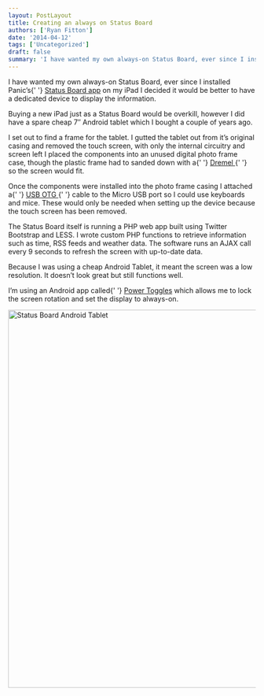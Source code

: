 ```yaml
---
layout: PostLayout
title: Creating an always on Status Board
authors: ['Ryan Fitton']
date: '2014-04-12'
tags: ['Uncategorized']
draft: false
summary: 'I have wanted my own always-on Status Board, ever since I installed Panic&amp;#8217;s Status Board app on my iPad I decided it would be better to have a dedicated device to display the information. Buying a new iPad just as a Status Board would be overkill, however I did have a spare cheap 7&amp;#8243; Android [&amp;hellip;]'
---
```


<p>
  I have wanted my own always-on Status Board, ever since I installed Panic&#8217;s{' '}
  <a href="https://panic.com/statusboard/">Status Board app</a> on my iPad I decided it would be
  better to have a dedicated device to display the information.
</p>
<p>
  Buying a new iPad just as a Status Board would be overkill, however I did have a spare cheap
  7&#8243; Android tablet which I bought a couple of years ago.
</p>
<p>
  I set out to find a frame for the tablet. I gutted the tablet out from it&#8217;s original casing
  and removed the touch screen, with only the internal circuitry and screen left I placed the
  components into an unused digital photo frame case, though the plastic frame had to sanded down
  with a{' '}
  <a href="http://www.amazon.co.uk/gp/product/B0078LENZC/ref=as_li_ss_tl?ie=UTF8&amp;camp=1634&amp;creative=19450&amp;creativeASIN=B0078LENZC&amp;linkCode=as2&amp;tag=ryanfittoncou-21">
    Dremel
  </a>{' '}
  so the screen would fit.
</p>
<p>
  Once the components were installed into the photo frame casing I attached a{' '}
  <a href="http://www.amazon.co.uk/gp/product/B0064GZAIQ/ref=as_li_ss_tl?ie=UTF8&amp;camp=1634&amp;creative=19450&amp;creativeASIN=B0064GZAIQ&amp;linkCode=as2&amp;tag=ryanfittoncou-21">
    USB OTG
  </a>{' '}
  cable to the Micro USB port so I could use keyboards and mice. These would only be needed when
  setting up the device because the touch screen has been removed.
</p>
<p>
  The Status Board itself is running a PHP web app built using Twitter Bootstrap and LESS. I wrote
  custom PHP functions to retrieve information such as time, RSS feeds and weather data. The
  software runs an AJAX call every 9 seconds to refresh the screen with up-to-date data.
</p>
<p>
  Because I was using a cheap Android Tablet, it meant the screen was a low resolution. It
  doesn&#8217;t look great but still functions well.
</p>
<p>
  I&#8217;m using an Android app called{' '}
  <a href="https://play.google.com/store/apps/details?id=com.painless.pc">Power Toggles</a> which
  allows me to lock the screen rotation and set the display to always-on.
</p>
<p>
  <img
    loading="lazy"
    class="alignnone size-large wp-image-767"
    src="/static/img/blog/2014/04/IMG_20140412_150648-1024x768.jpg"
    alt="Status Board Android Tablet"
    width="1024"
    height="768"
  />
</p>
